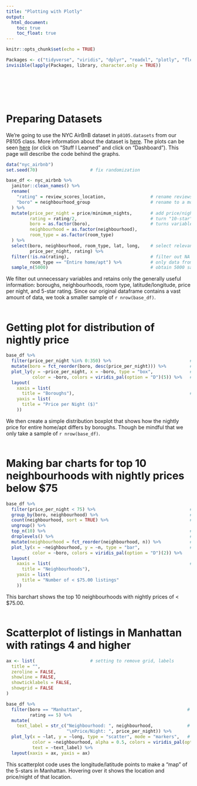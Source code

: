 ```yaml
---
title: "Plotting with Plotly"
output: 
  html_document:
    toc: true
    toc_float: true
---
```


```r
knitr::opts_chunk$set(echo = TRUE)

Packages <- c("tidyverse", "viridis", "dplyr", "readxl", "plotly", "flexdashboard", "p8105.datasets")
invisible(lapply(Packages, library, character.only = TRUE))

```

<br></br><br></br>

# Preparing Datasets
We're going to use the NYC AirBnB dataset in `p8105.datasets` from our P8105 class. More information about the dataset is [here](https://p8105.com/dataset_airbnb.html). The plots can be seen [here](dashboard-hw.html) (or click on "Stuff I Learned" and click on "Dashboard"). This page will describe the code behind the graphs.

```r

data("nyc_airbnb")
set.seed(70)                    # fix randomization

base_df <- nyc_airbnb %>% 
  janitor::clean_names() %>% 
  rename(
    "rating" = review_scores_location,                 # rename reviews to an easier name
    "boro" = neighbourhood_group                       # rename to a more familiar term
  ) %>% 
  mutate(price_per_night = price/minimum_nights,       # add price/night column
         rating = rating/2,                            # turn "10-star" rating to "5-star"
         boro = as.factor(boro),                       # turns variables to factors
         neighbourhood = as.factor(neighbourhood),
         room_type = as.factor(room_type)
  ) %>% 
  select(boro, neighbourhood, room_type, lat, long,    # select relevant variables
         price_per_night, rating) %>%  
  filter(!is.na(rating),                               # filter out NA
         room_type == "Entire home/apt") %>%           # only data from entire home/apt
  sample_n(5000)                                       # obtain 5000 samples randomly

```

We filter out unnecessary variables and retains only the generally useful information: boroughs, neighbourhoods, room type, latitude/longitude, price per night, and 5-star rating. Since our original dataframe contains a vast amount of data, we took a smaller sample of `r nrow(base_df)`. 
<br></br>

# Getting plot for distribution of nightly price

```r

base_df %>% 
  filter(price_per_night %in% 0:350) %>%                              # narrows price range to $0-$350 / night
  mutate(boro = fct_reorder(boro, desc(price_per_night))) %>%         # re-orders boroughs based on price
  plot_ly(y = ~price_per_night, x = ~boro, type = "box",              # make boxplot
          color = ~boro, colors = viridis_pal(option = "D")(5)) %>%   # tells viridis to get 5 colors
  layout(
    xaxis = list(
      title = "Boroughs"),                                            # add axis labels
    yaxis = list(
      title = "Price per Night ($)"
    ))

```

We then create a simple distribution boxplot that shows how the nightly price for entire home/apt differs by boroughs. Though be mindful that we only take a sample of `r nrow(base_df)`.
<br></br>

# Making bar charts for top 10 neighbourhoods with nightly prices below $75 

```r

base_df %>% 
  filter(price_per_night < 75) %>%                                    # filter for prices < $75.00
  group_by(boro, neighbourhood) %>%                                   # group by borough and neighbourhood
  count(neighbourhood, sort = TRUE) %>%                               # count the listings in each neighbourhood
  ungroup() %>%                         
  top_n(10) %>%                                                       # obtain the top 10 with most listings 
  droplevels() %>%                                                    # remove unused levels
  mutate(neighbourhood = fct_reorder(neighbourhood, n)) %>%           # reorder neighbourhood by count
  plot_ly(x = ~neighbourhood, y = ~n, type = "bar",                   # plot the bargraph
          color = ~boro, colors = viridis_pal(option = "D")(2)) %>% 
  layout(
    xaxis = list(                                                     # axis labels
      title = "Neighbourhoods"),
    yaxis = list(
      title = "Number of < $75.00 listings"
    ))

```

This barchart shows the top 10 neighbourhoods with nightly prices of < $75.00.
<br></br>

# Scatterplot of listings in Manhattan with ratings 4 and higher

```r

ax <- list(                     # setting to remove grid, labels
  title = "",
  zeroline = FALSE,
  showline = FALSE,
  showticklabels = FALSE,
  showgrid = FALSE
)

base_df %>% 
  filter(boro == "Manhattan",                                        # filter by Manhattan and 5-star rating
         rating == 5) %>% 
  mutate(
    text_label = str_c("Neighbourhood: ", neighbourhood,             # assigns hovering-label
                       "\nPrice/Night: ", price_per_night)) %>%  
  plot_ly(x = ~lat, y = ~long, type = "scatter", mode = "markers",   # plots the scatter plot
          color = ~neighbourhood, alpha = 0.5, colors = viridis_pal(option = "D")(31),
          text = ~text_label) %>% 
  layout(xaxis = ax, yaxis = ax)

```

This scatterplot code uses the longitude/latitude points to make a "map" of the 5-stars in Manhattan. Hovering over it shows the location and price/night of that location.
